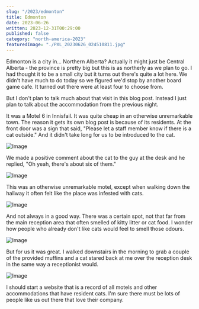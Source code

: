 ```yaml
---
slug: "/2023/edmonton"
title: Edmonton
date: 2023-06-26
written: 2023-12-31T00:29:00
published: false
category: "north-america-2023"
featuredImage: "./PXL_20230626_024510811.jpg"
---
```


Edmonton is a city in... Northern Alberta?  Actually it might just be Central Alberta - the province is pretty big but this is as northerly as we plan to go.  I had thought it to be a small city but it turns out there's quite a lot here.  We didn't have much to do today so we figured we'd stop by another board game cafe.  It turned out there were at least four to choose from.

But I don't plan to talk much about that visit in this blog post.  Instead I just plan to talk about the accommodation from the previous night.

It was a Motel 6 in Innisfail.  It was quite cheap in an otherwise unremarkable town.  The reason it gets its own blog post is because of its residents.  At the front door was a sign that said, "Please let a staff member know if there is a cat outside."  And it didn't take long for us to be introduced to the cat.

![Image](PXL_20230625_225550668.jpg)

We made a positive comment about the cat to the guy at the desk and he replied, "Oh yeah, there's about six of them."

![Image](PXL_20230626_024433043.jpg)

This was an otherwise unremarkable motel, except when walking down the hallway it often felt like the place was infested with cats.

![Image](PXL_20230626_024510811.jpg)

And not always in a good way.  There was a certain spot, not that far from the main reception area that often smelled of kitty litter or cat food.  I wonder how people who already don't like cats would feel to smell those odours.

![Image](PXL_20230626_025411172.jpg)

But for us it was great.  I walked downstairs in the morning to grab a couple of the provided muffins and a cat stared back at me over the reception desk in the same way a receptionist would.

![Image](PXL_20230626_025459013.jpg)

I should start a website that is a record of all motels and other accommodations that have resident cats.  I'm sure there must be lots of people like us out there that love their company.